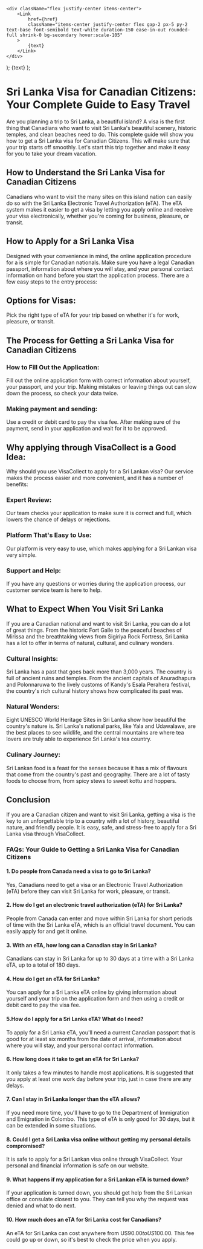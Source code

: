     <div className="flex justify-center items-center">
        <Link
            href={href}
            className="items-center justify-center flex gap-2 px-5 py-2 text-base font-semibold text-white duration-150 ease-in-out rounded-full shrink-0 bg-secondary hover:scale-105"
        >
            {text}
        </Link>
    </div>
);
    <Link
        className="inline-flex items-center justify-center gap-1 text-lg font-semibold text-primary"
        href={href}
    >
        {text}
    </Link>
);

# Sri Lanka Visa for Canadian Citizens: Your Complete Guide to Easy Travel

Are you planning a trip to Sri Lanka, a beautiful island? A visa is the first thing that Canadians who want to visit Sri Lanka's beautiful scenery, historic temples, and clean beaches need to do. This complete guide will show you how to get a Sri Lanka visa for Canadian Citizens. This will make sure that your trip starts off smoothly. Let's start this trip together and make it easy for you to take your dream vacation.

## How to Understand the Sri Lanka Visa for Canadian Citizens

Canadians who want to visit the many sites on this island nation can easily do so with the Sri Lanka Electronic Travel Authorization (eTA). The eTA system makes it easier to get a visa by letting you apply online and receive your visa electronically, whether you're coming for business, pleasure, or transit.

## How to Apply for a Sri Lanka Visa

Designed with your convenience in mind, the online application procedure for a <LinkText text="Sri Lanka visa" href="/lk/"/> is simple for Canadian nationals. Make sure you have a legal Canadian passport, information about where you will stay, and your personal contact information on hand before you start the application process. There are a few easy steps to the entry process:

## Options for Visas:

Pick the right type of eTA for your trip based on whether it's for work, pleasure, or transit.

## The Process for Getting a Sri Lanka Visa for Canadian Citizens

### How to Fill Out the Application:

Fill out the online application form with correct information about yourself, your passport, and your trip. Making mistakes or leaving things out can slow down the process, so check your data twice.

### Making payment and sending:

Use a credit or debit card to pay the visa fee. After making sure of the payment, send in your application and wait for it to be approved.

## Why applying through VisaCollect is a Good Idea:

Why should you use VisaCollect to apply for a Sri Lankan visa? Our service makes the process easier and more convenient, and it has a number of benefits:

### Expert Review:

Our team checks your application to make sure it is correct and full, which lowers the chance of delays or rejections.

### Platform That's Easy to Use:

Our platform is very easy to use, which makes applying for a Sri Lankan visa very simple.

### Support and Help:

If you have any questions or worries during the application process, our customer service team is here to help.

## What to Expect When You Visit Sri Lanka

If you are a Canadian national and want to visit Sri Lanka, you can do a lot of great things. From the historic Fort Galle to the peaceful beaches of Mirissa and the breathtaking views from Sigiriya Rock Fortress, Sri Lanka has a lot to offer in terms of natural, cultural, and culinary wonders.

### Cultural Insights:

Sri Lanka has a past that goes back more than 3,000 years. The country is full of ancient ruins and temples. From the ancient capitals of Anuradhapura and Polonnaruwa to the lively customs of Kandy's Esala Perahera festival, the country's rich cultural history shows how complicated its past was.

### Natural Wonders:

Eight UNESCO World Heritage Sites in Sri Lanka show how beautiful the country's nature is. Sri Lanka's national parks, like Yala and Udawalawe, are the best places to see wildlife, and the central mountains are where tea lovers are truly able to experience Sri Lanka's tea country.

### Culinary Journey:

Sri Lankan food is a feast for the senses because it has a mix of flavours that come from the country's past and geography. There are a lot of tasty foods to choose from, from spicy stews to sweet kottu and hoppers.

## Conclusion

If you are a Canadian citizen and want to visit Sri Lanka, getting a visa is the key to an unforgettable trip to a country with a lot of history, beautiful nature, and friendly people. It is easy, safe, and stress-free to apply for a Sri Lanka visa through VisaCollect.

### FAQs: Your Guide to Getting a Sri Lanka Visa for Canadian Citizens

#### 1. Do people from Canada need a visa to go to Sri Lanka?

Yes, Canadians need to get a visa or an Electronic Travel Authorization (eTA) before they can visit Sri Lanka for work, pleasure, or transit.

#### 2. How do I get an electronic travel authorization (eTA) for Sri Lanka?

People from Canada can enter and move within Sri Lanka for short periods of time with the Sri Lanka eTA, which is an official travel document. You can easily apply for and get it online.

#### 3. With an eTA, how long can a Canadian stay in Sri Lanka?

Canadians can stay in Sri Lanka for up to 30 days at a time with a Sri Lanka eTA, up to a total of 180 days.

#### 4. How do I get an eTA for Sri Lanka?

You can apply for a Sri Lanka eTA online by giving information about yourself and your trip on the application form and then using a credit or debit card to pay the visa fee.

#### 5.How do I apply for a Sri Lanka eTA? What do I need?

To apply for a Sri Lanka eTA, you'll need a current Canadian passport that is good for at least six months from the date of arrival, information about where you will stay, and your personal contact information.

#### 6. How long does it take to get an eTA for Sri Lanka?

It only takes a few minutes to handle most applications. It is suggested that you apply at least one work day before your trip, just in case there are any delays.

#### 7. Can I stay in Sri Lanka longer than the eTA allows?

If you need more time, you'll have to go to the Department of Immigration and Emigration in Colombo. This type of eTA is only good for 30 days, but it can be extended in some situations.

#### 8. Could I get a Sri Lanka visa online without getting my personal details compromised?

It is safe to apply for a Sri Lankan visa online through VisaCollect. Your personal and financial information is safe on our website.

#### 9. What happens if my application for a Sri Lankan eTA is turned down?

If your application is turned down, you should get help from the Sri Lankan office or consulate closest to you. They can tell you why the request was denied and what to do next.

#### 10. How much does an eTA for Sri Lanka cost for Canadians?

An eTA for Sri Lanka can cost anywhere from US$90.00 to US$100.00. This fee could go up or down, so it's best to check the price when you apply.
